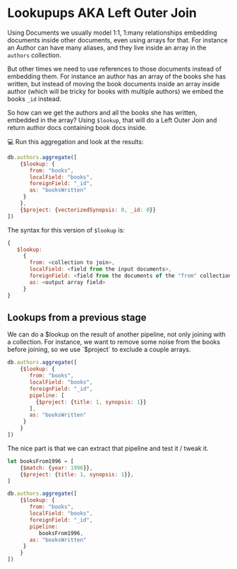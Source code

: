 # Lookupups AKA Left Outer Join

Using Documents we usually model 1:1, 1:many relationships embedding documents inside other documents, even using arrays for that. For instance an Author can have many aliases, and they live inside an array in the `authors` collection.

But other times we need to use references to those documents instead of embedding them. For instance an author has an array of the books she has written, but instead of moving the book documents inside an array inside author (which will be tricky for books with multiple authors) we embed the books `_id` instead.

So how can we get the authors and all the books she has written, embedded in the array? Using `$lookup`, that will do a Left Outer Join and return author docs containing book docs inside. 

💻 Run this aggregation and look at the results:

```js
db.authors.aggregate([
    {$lookup: {
       from: "books",
       localField: "books",
       foreignField: "_id",
       as: "booksWritten"
     } 
    },
    {$project: {vectorizedSynopsis: 0, _id: 0}}
])
```

The syntax for this version of `$lookup` is:

```js
{
   $lookup:
     {
       from: <collection to join>,
       localField: <field from the input documents>,
       foreignField: <field from the documents of the "from" collection>,
       as: <output array field>
     }
}
```

## Lookups from a previous stage

We can do a $lookup on the result of another pipeline, not only joining with a collection. For instance, we want to remove some noise from the books before joining, so we use `$project` to exclude a couple arrays.

```js
db.authors.aggregate([
    {$lookup: {
       from: "books",
       localField: "books",
       foreignField: "_id",
       pipeline: [
         {$project: {title: 1, synopsis: 1}}
       ],
       as: "booksWritten"
     } 
    }
])
```

The nice part is that we can extract that pipeline and test it / tweak it.

```js
let booksFrom1996 = [
    {$match: {year: 1996}},
    {$project: {title: 1, synopsis: 1}},
]

db.authors.aggregate([
    {$lookup: {
       from: "books",
       localField: "books",
       foreignField: "_id",
       pipeline:
          booksFrom1996,
       as: "booksWritten"
     } 
    }
])
```

